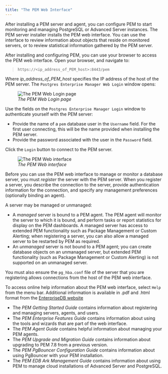 ```yaml
---
title: "The PEM Web Interface"
---
```






After installing a PEM server and agent, you can configure PEM to start monitoring and managing PostgreSQL or Advanced Server instances. The PEM server installer installs the PEM web interface. You can use the interface to review information about objects that reside on monitored servers, or to review statistical information gathered by the PEM server.

After installing and configuring PEM, you can use your browser to access the PEM web interface. Open your browser, and navigate to:

> `https://<ip_address_of_PEM_host>:8443/pem`

Where *ip\_address\_of\_PEM\_host* specifies the IP address of the host of the PEM server. The `Postgres Enterprise Manager Web Login` window opens:

<figure><img src="images/pem_login.png" class="align-center" alt="The PEM Web Login page" /><figcaption aria-hidden="true"><em>The PEM Web Login page</em></figcaption></figure>

Use the fields on the `Postgres Enterprise Manager Login` window to authenticate yourself with the PEM server:

-   Provide the name of a `pem` database user in the `Username` field. For the first user connecting, this will be the name provided when installing the PEM server.
-   Provide the password associated with the user in the `Password` field.

Click the `Login` button to connect to the PEM server.

<figure><img src="images/global_overview.png" class="align-center" alt="The PEM Web interface" /><figcaption aria-hidden="true"><em>The PEM Web interface</em></figcaption></figure>

Before you can use the PEM web interface to manage or monitor a database server, you must *register* the server with the PEM server. When you register a server, you describe the connection to the server, provide authentication information for the connection, and specify any management preferences (optionally binding an agent).

A server may be managed or unmanaged:

-   A *managed* server is bound to a PEM agent. The PEM agent will monitor the server to which it is bound, and perform tasks or report statistics for display on the PEM dashboards. A managed server has access to extended PEM functionality such as Package Management or Custom Alerting; when registering a server, you can also allow a managed server to be restarted by PEM as required.
-   An *unmanaged* server is not bound to a PEM agent; you can create database objects on an unmanaged server, but extended PEM functionality (such as Package Management or Custom Alerting) is not supported on an unmanaged server.

You must also ensure the `pg_hba.conf` file of the server that you are registering allows connections from the host of the PEM web interface.

To access online help information about the PEM web interface, select `Help` from the menu bar. Additional information is available in .pdf and .html format from the [EnterpriseDB website](https://www.enterprisedb.com/resources/product-documentation)

-   The *PEM Getting Started Guide* contains information about registering and managing servers, agents, and users.
-   The *PEM Enterprise Features Guide* contains information about using the tools and wizards that are part of the web interface.
-   The *PEM Agent Guide* contains helpful information about managing your PEM agents.
-   The *PEM Upgrade and Migration Guide* contains information about upgrading to PEM 7.8 from a previous version.
-   The *PEM PgBouncer Configuration Guide* contains information about using PgBouncer with your PEM installation.
-   The *PEM EDB Ark Management Guide* contains information about using PEM to manage cloud installations of Advanced Server and PostgreSQL.
